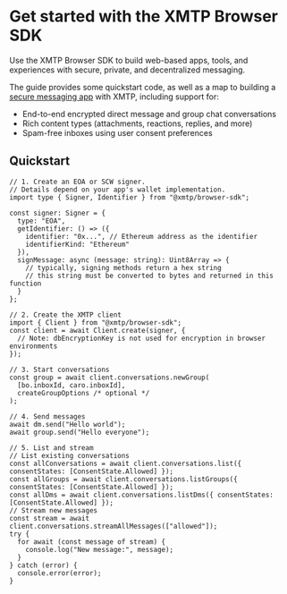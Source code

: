 
# Get started with the XMTP Browser SDK

Use the XMTP Browser SDK to build web-based apps, tools, and experiences with secure, private, and decentralized messaging.

The guide provides some quickstart code, as well as a map to building a [secure messaging app](/protocol/security) with XMTP, including support for:

- End-to-end encrypted direct message and group chat conversations
- Rich content types (attachments, reactions, replies, and more)
- Spam-free inboxes using user consent preferences

## Quickstart

```tsx [Browser]
// 1. Create an EOA or SCW signer.
// Details depend on your app's wallet implementation.
import type { Signer, Identifier } from "@xmtp/browser-sdk";

const signer: Signer = {
  type: "EOA",
  getIdentifier: () => ({
    identifier: "0x...", // Ethereum address as the identifier
    identifierKind: "Ethereum"
  }),
  signMessage: async (message: string): Uint8Array => {
    // typically, signing methods return a hex string
    // this string must be converted to bytes and returned in this function
  }
};

// 2. Create the XMTP client
import { Client } from "@xmtp/browser-sdk";
const client = await Client.create(signer, {
  // Note: dbEncryptionKey is not used for encryption in browser environments
});

// 3. Start conversations
const group = await client.conversations.newGroup(
  [bo.inboxId, caro.inboxId],
  createGroupOptions /* optional */
);

// 4. Send messages
await dm.send("Hello world");
await group.send("Hello everyone");

// 5. List and stream
// List existing conversations
const allConversations = await client.conversations.list({ consentStates: [ConsentState.Allowed] });
const allGroups = await client.conversations.listGroups({ consentStates: [ConsentState.Allowed] });
const allDms = await client.conversations.listDms({ consentStates: [ConsentState.Allowed] });
// Stream new messages
const stream = await client.conversations.streamAllMessages(["allowed"]);
try {
  for await (const message of stream) {
    console.log("New message:", message);
  }
} catch (error) {
  console.error(error);
}
```

<InboxGetStarted />
